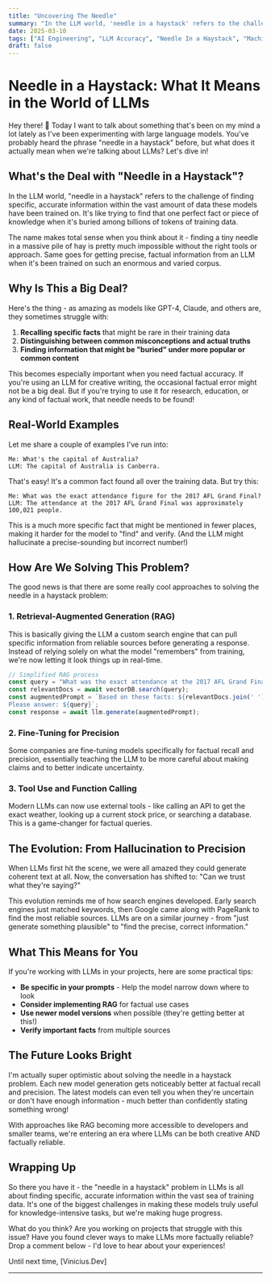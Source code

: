 ```yaml
---
title: "Uncovering The Needle"
summary: "In the LLM world, 'needle in a haystack' refers to the challenge of finding specific, accurate information within the vast amount of data these models have been trained on."
date: 2025-03-10
tags: ["AI Engineering", "LLM Accuracy", "Needle In a Haystack", "Machine Learning", "Generative AI", "Benchmarks"]
draft: false
---
```


# Needle in a Haystack: What It Means in the World of LLMs

Hey there! 👋 Today I want to talk about something that's been on my mind a lot lately as I've been experimenting with large language models. You've probably heard the phrase "needle in a haystack" before, but what does it actually mean when we're talking about LLMs? Let's dive in!

## What's the Deal with "Needle in a Haystack"?

In the LLM world, "needle in a haystack" refers to the challenge of finding specific, accurate information within the vast amount of data these models have been trained on. It's like trying to find that one perfect fact or piece of knowledge when it's buried among billions of tokens of training data.

The name makes total sense when you think about it - finding a tiny needle in a massive pile of hay is pretty much impossible without the right tools or approach. Same goes for getting precise, factual information from an LLM when it's been trained on such an enormous and varied corpus.

## Why Is This a Big Deal?

Here's the thing - as amazing as models like GPT-4, Claude, and others are, they sometimes struggle with:

1. **Recalling specific facts** that might be rare in their training data
2. **Distinguishing between common misconceptions and actual truths**
3. **Finding information that might be "buried" under more popular or common content**

This becomes especially important when you need factual accuracy. If you're using an LLM for creative writing, the occasional factual error might not be a big deal. But if you're trying to use it for research, education, or any kind of factual work, that needle needs to be found!

## Real-World Examples 

Let me share a couple of examples I've run into:

```
Me: What's the capital of Australia?
LLM: The capital of Australia is Canberra.
```

That's easy! It's a common fact found all over the training data. But try this:

```
Me: What was the exact attendance figure for the 2017 AFL Grand Final?
LLM: The attendance at the 2017 AFL Grand Final was approximately 100,021 people.
```

This is a much more specific fact that might be mentioned in fewer places, making it harder for the model to "find" and verify. (And the LLM might hallucinate a precise-sounding but incorrect number!)

## How Are We Solving This Problem?

The good news is that there are some really cool approaches to solving the needle in a haystack problem:

### 1. Retrieval-Augmented Generation (RAG)

This is basically giving the LLM a custom search engine that can pull specific information from reliable sources before generating a response. Instead of relying solely on what the model "remembers" from training, we're now letting it look things up in real-time.

```javascript
// Simplified RAG process
const query = "What was the exact attendance at the 2017 AFL Grand Final?";
const relevantDocs = await vectorDB.search(query);
const augmentedPrompt = `Based on these facts: ${relevantDocs.join(' ')}
Please answer: ${query}`;
const response = await llm.generate(augmentedPrompt);
```

### 2. Fine-Tuning for Precision

Some companies are fine-tuning models specifically for factual recall and precision, essentially teaching the LLM to be more careful about making claims and to better indicate uncertainty.

### 3. Tool Use and Function Calling

Modern LLMs can now use external tools - like calling an API to get the exact weather, looking up a current stock price, or searching a database. This is a game-changer for factual queries.

## The Evolution: From Hallucination to Precision

When LLMs first hit the scene, we were all amazed they could generate coherent text at all. Now, the conversation has shifted to: "Can we trust what they're saying?"

This evolution reminds me of how search engines developed. Early search engines just matched keywords, then Google came along with PageRank to find the most reliable sources. LLMs are on a similar journey - from "just generate something plausible" to "find the precise, correct information."

## What This Means for You

If you're working with LLMs in your projects, here are some practical tips:

- **Be specific in your prompts** - Help the model narrow down where to look
- **Consider implementing RAG** for factual use cases
- **Use newer model versions** when possible (they're getting better at this!)
- **Verify important facts** from multiple sources

## The Future Looks Bright

I'm actually super optimistic about solving the needle in a haystack problem. Each new model generation gets noticeably better at factual recall and precision. The latest models can even tell you when they're uncertain or don't have enough information - much better than confidently stating something wrong!

With approaches like RAG becoming more accessible to developers and smaller teams, we're entering an era where LLMs can be both creative AND factually reliable.

## Wrapping Up

So there you have it - the "needle in a haystack" problem in LLMs is all about finding specific, accurate information within the vast sea of training data. It's one of the biggest challenges in making these models truly useful for knowledge-intensive tasks, but we're making huge progress.

What do you think? Are you working on projects that struggle with this issue? Have you found clever ways to make LLMs more factually reliable? Drop a comment below - I'd love to hear about your experiences!

Until next time,
[Vinicius.Dev]

---
